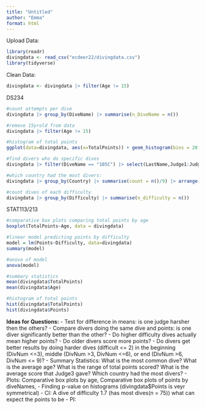```yaml
---
title: "Untitled"
author: "Emma"
format: html
---
```


Upload Data:
```r
library(readr)
divingdata <- read_csv("ecdeer22/divingdata.csv")
library(tidyverse)
```

Clean Data:
```r
divingdata <- divingdata |> filter(Age != 15)
```

DS234 
```r
#count attempts per dive
divingdata |> group_by(DiveName) |> summarise(n_DiveName = n()) 

#remove 15yrold from data
divingdata |> filter(Age != 15)

#histogram of total points
ggplot(data=divingdata, aes(x=TotalPoints)) + geom_histogram(bins = 20, fill = "white", colour = "black")

#find divers who do specific dives
divingdata |> filter(DiveName == "105C") |> select(LastName,Judge1:Judge7)

#which country had the most divers:
divingdata |> group_by(Country) |> summarise(count = n()/9) |> arrange(desc(count))

#count dives of each difficulty
divingdata |> group_by(Difficulty) |> summarise(n_difficulty = n())
```

STAT113/213
```r
#comparative box plots comparing total points by age
boxplot(TotalPoints~Age, data = divingdata)

#linear model predicting points by difficulty
model = lm(Points~Difficulty, data=divingdata)
summary(model)

#anova of model
anova(model)

#summary statistics 
mean(divingdata$TotalPoints)
mean(divingdata$Age)

#histogram of total points
hist(divingdata$TotalPoints)
hist(divingdata$Points)
```

**Ideas for Questions:**
  - Test for difference in means: is one judge harsher then the others? 
  - Compare divers doing the same dive and points: is one diver significantly better than the other?
  - Do higher difficulty dives actually mean higher points? 
  - Do older divers score more points?
  - Do divers get better results by doing harder dives (difficult <= 2) in the beginning (DivNum <=3), middle (DivNum >3, DivNum <=6), or end (DivNum >6, DivNum <= 9)?
  - Summary Statistics: What is the most common dive? What is the average age? What is the range of total points scored? What is the average score that Judge3 gave? Which country had the most divers? 
  - Plots: Comparative box plots by age, Comparative box plots of points by diveNames,
  - Finding p-value on histograms (divingdata$Points is veyr symmetrical)
  - CI: A dive of difficulty 1.7 (has most dives(n = 75)) what can expect the points to be
  - PI:
